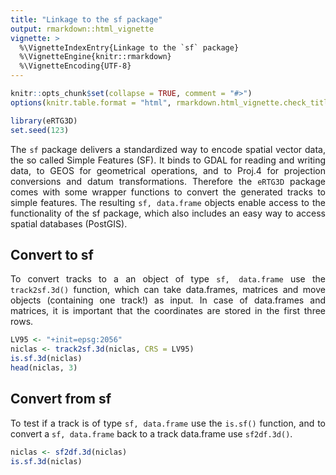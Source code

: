 ```yaml
---
title: "Linkage to the sf package"
output: rmarkdown::html_vignette
vignette: >
  %\VignetteIndexEntry{Linkage to the `sf` package}
  %\VignetteEngine{knitr::rmarkdown}
  %\VignetteEncoding{UTF-8}
---
```

<style>
body {
text-align: justify}
</style>
```r
knitr::opts_chunk$set(collapse = TRUE, comment = "#>")
options(knitr.table.format = "html", rmarkdown.html_vignette.check_title = FALSE)

library(eRTG3D)
set.seed(123)
```

The `sf` package delivers a standardized way to encode spatial vector data, the so called Simple Features (SF). It binds to GDAL for reading and writing data, to GEOS for geometrical operations, and to Proj.4 for projection conversions and datum transformations. Therefore the `eRTG3D` package comes with some wrapper functions to convert the generated tracks to simple features. The resulting `sf, data.frame` objects enable access to the functionality of the sf package, which also includes an easy way to access spatial databases (PostGIS).

## Convert to sf
To convert tracks to a an object of type `sf, data.frame` use the `track2sf.3d()` function, which can take data.frames, matrices and move objects (containing one track!) as input. In case of data.frames and matrices, it is important that the coordinates are stored in the first three rows.

```r
LV95 <- "+init=epsg:2056"
niclas <- track2sf.3d(niclas, CRS = LV95)
is.sf.3d(niclas)
head(niclas, 3)
```

## Convert from sf
To test if a track is of type `sf, data.frame` use the `is.sf()` function, and to convert a `sf, data.frame` back to a track data.frame use `sf2df.3d()`.

```r
niclas <- sf2df.3d(niclas)
is.sf.3d(niclas)
```
